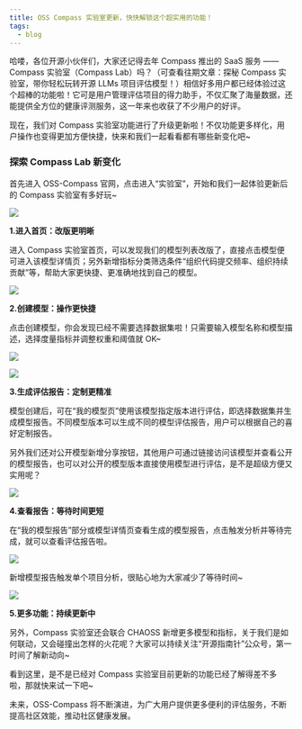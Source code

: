 ```yaml
---
title: OSS Compass 实验室更新，快快解锁这个超实用的功能！
tags:
  - blog
---
```


哈喽，各位开源小伙伴们，大家还记得去年 Compass 推出的 SaaS 服务 ——Compass 实验室（Compass Lab）吗？（可查看往期文章：探秘 Compass 实验室，带你轻松玩转开源 LLMs 项目评估模型！）相信好多用户都已经体验过这个超棒的功能啦！它可是用户管理评估项目的得力助手，不仅汇聚了海量数据，还能提供全方位的健康评测服务，这一年来也收获了不少用户的好评。

现在，我们对 Compass 实验室功能进行了升级更新啦！不仅功能更多样化，用户操作也变得更加方便快捷，快来和我们一起看看都有哪些新变化吧~

### **探索 Compass Lab 新变化**

首先进入 OSS-Compass 官网，点击进入“实验室”，开始和我们一起体验更新后的 Compass 实验室有多好玩~

![](media/3.png)

**1.进入首页：改版更明晰**

进入 Compass 实验室首页，可以发现我们的模型列表改版了，直接点击模型便可进入该模型详情页；另外新增指标分类筛选条件“组织代码提交频率、组织持续贡献”等，帮助大家更快捷、更准确地找到自己的模型。

![](media/4.png)

**2.创建模型：操作更快捷**

点击创建模型，你会发现已经不需要选择数据集啦！只需要输入模型名称和模型描述，选择度量指标并调整权重和阈值就 OK~

![](media/5.png)

![](media/6.png)

**3.生成评估报告：定制更精准**

模型创建后，可在“我的模型页”使用该模型指定版本进行评估，即选择数据集并生成模型报告。不同模型版本可以生成不同的模型评估报告，用户可以根据自己的喜好定制报告。

另外我们还对公开模型新增分享按钮，其他用户可通过链接访问该模型并查看公开的模型报告，也可以对公开的模型版本直接使用模型进行评估，是不是超级方便又实用呢？

![](media/7.png)

**4.查看报告：等待时间更短**

在“我的模型报告”部分或模型详情页查看生成的模型报告，点击触发分析并等待完成，就可以查看评估报告啦。

![](media/9.png)

新增模型报告触发单个项目分析，很贴心地为大家减少了等待时间~

![](media/10.png)

**5.更多功能：持续更新中**

另外，Compass 实验室还会联合 CHAOSS 新增更多模型和指标，关于我们是如何联动，又会碰撞出怎样的火花呢？大家可以持续关注“开源指南针”公众号，第一时间了解新动向~

看到这里，是不是已经对 Compass 实验室目前更新的功能已经了解得差不多啦，那就快来试一下吧~

未来，OSS-Compass 将不断演进，为广大用户提供更多便利的评估服务，不断提高社区效能，推动社区健康发展。
